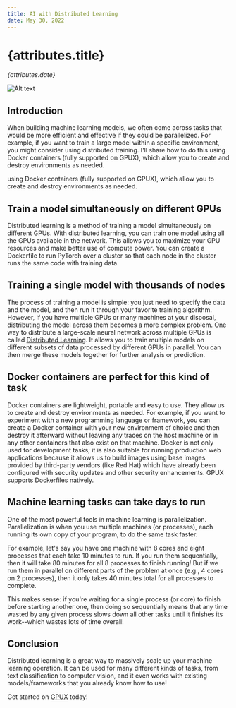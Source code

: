 ```yaml
---
title: AI with Distributed Learning
date: May 30, 2022
---
```


# {attributes.title}

_{attributes.date}_

![Alt text](https://i.ibb.co/Yfj9yHF/aii.jpg "title")

## Introduction

When building machine learning models, we often come across tasks that would be more efficient and effective if they could be parallelized. For example, if you want to train a large model within a specific environment, you might consider using distributed training. I'll share how to do this using Docker containers (fully supported on GPUX), which allow you to create and destroy environments as needed.

using Docker containers (fully supported on GPUX), which allow you to create and destroy environments as needed.

## Train a model simultaneously on different GPUs

Distributed learning is a method of training a model simultaneously on different GPUs. With distributed learning, you can train one model using all the GPUs available in the network. This allows you to maximize your GPU resources and make better use of compute power. You can create a Dockerfile to run PyTorch over a cluster so that each node in the cluster runs the same code with training data.

## Training a single model with thousands of nodes

The process of training a model is simple: you just need to specify the data and the model, and then run it through your favorite training algorithm. However, if you have multiple GPUs or many machines at your disposal, distributing the model across them becomes a more complex problem. One way to distribute a large-scale neural network across multiple GPUs is called [Distributed Learning](https://www.mathworks.com/help/machine-learning/distributed-learning-overview.html). It allows you to train multiple models on different subsets of data processed by different GPUs in parallel. You can then merge these models together for further analysis or prediction.

## Docker containers are perfect for this kind of task

Docker containers are lightweight, portable and easy to use. They allow us to create and destroy environments as needed. For example, if you want to experiment with a new programming language or framework, you can create a Docker container with your new environment of choice and then destroy it afterward without leaving any traces on the host machine or in any other containers that also exist on that machine. Docker is not only used for development tasks; it is also suitable for running production web applications because it allows us to build images using base images provided by third-party vendors (like Red Hat) which have already been configured with security updates and other security enhancements. GPUX supports Dockerfiles natively.

## Machine learning tasks can take days to run

One of the most powerful tools in machine learning is parallelization. Parallelization is when you use multiple machines (or processes), each running its own copy of your program, to do the same task faster.

For example, let's say you have one machine with 8 cores and eight processes that each take 10 minutes to run. If you run them sequentially, then it will take 80 minutes for all 8 processes to finish running! But if we run them in parallel on different parts of the problem at once (e.g., 4 cores on 2 processes), then it only takes 40 minutes total for all processes to complete.

This makes sense: if you're waiting for a single process (or core) to finish before starting another one, then doing so sequentially means that any time wasted by any given process slows down all other tasks until it finishes its work--which wastes lots of time overall!

## Conclusion

Distributed learning is a great way to massively scale up your machine learning operation. It can be used for many different kinds of tasks, from text classification to computer vision, and it even works with existing models/frameworks that you already know how to use!

Get started on [GPUX](https://gpux.ai/) today!
